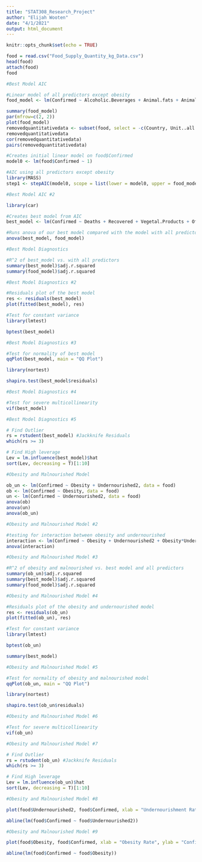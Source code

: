 ```yaml
---
title: "STAT308_Research_Project"
author: "Elijah Wooten"
date: "4/1/2021"
output: html_document
---
```


```r
knitr::opts_chunk$set(echo = TRUE)
```

```r
food = read.csv("Food_Supply_Quantity_kg_Data.csv")
head(food)
attach(food)
food
```

```r
#Best Model AIC

#Linear model of all predictors except obesity
food_model <- lm(Confirmed ~ Alcoholic.Beverages + Animal.fats + Animal.Products + Aquatic.Products..Other + Cereals...Excluding.Beer + Eggs + Fish..Seafood + Fruits...Excluding.Wine + Meat + Milk...Excluding.Butter + Miscellaneous + Offals + Oilcrops + Pulses + Spices + Starchy.Roots + Stimulants + Sugar...Sweeteners + Sugar.Crops + Treenuts + Vegetable.Oils + Vegetables + Vegetal.Products + Recovered + Deaths + Population, data = food)
```

```r
summary(food_model)
par(mfrow=c(2, 2))
plot(food_model)
removedquantitativedata <- subset(food, select = -c(Country, Unit..all.except.Population., Undernourished, Miscellaneous, Obesity, Confirmed, Deaths, Recovered, Active, Population))
removedquantitativedata
cor(removedquantitativedata)
pairs(removedquantitativedata)
```

```r
#Creates initial linear model on food$Confirmed
model0 <- lm(food$Confirmed ~ 1)

#AIC using all predictors except obesity
library(MASS)
step1 <- stepAIC(model0, scope = list(lower = model0, upper = food_model), direction = "forward")
```

```r
#Best Model AIC #2

library(car)

#Creates best model from AIC
best_model <- lm(Confirmed ~ Deaths + Recovered + Vegetal.Products + Offals + Animal.Products, data = food)

#Runs anova of our best model compared with the model with all predictors
anova(best_model, food_model)
```

```r
#Best Model Diagnostics

#R^2 of best_model vs. with all predictors
summary(best_model)$adj.r.squared
summary(food_model)$adj.r.squared
```

```r
#Best Model Diagnostics #2

#Residuals plot of the best model
res <- residuals(best_model)
plot(fitted(best_model), res)

#Test for constant variance
library(lmtest)

bptest(best_model)
```

```r
#Best Model Diagnostics #3

#Test for normality of best model
qqPlot(best_model, main = "QQ Plot")

library(nortest)

shapiro.test(best_model$residuals)
```

```r
#Best Model Diagnostics #4

#Test for severe multicollinearity
vif(best_model)
```

```r
#Best Model Diagnostics #5

# Find Outlier 
rs = rstudent(best_model) #Jackknife Residuals
which(rs >= 3)

# Find High leverage
Lev = lm.influence(best_model)$hat
sort(Lev, decreasing = T)[1:10]
```

```r
#Obesity and Malnourished Model

ob_un <- lm(Confirmed ~ Obesity + Undernourished2, data = food)
ob <- lm(Confirmed ~ Obesity, data = food)
un <- lm(Confirmed ~ Undernourished2, data = food)
anova(ob)
anova(un)
anova(ob_un)
```

```r
#Obesity and Malnourished Model #2

#testing for interaction between obesity and undernourished
interaction <- lm(Confirmed ~ Obesity + Undernourished2 + Obesity*Undernourished2, data = food)
anova(interaction)
```

```r
#Obesity and Malnourished Model #3

#R^2 of obesity and malnourished vs. best model and all predictors
summary(ob_un)$adj.r.squared
summary(best_model)$adj.r.squared
summary(food_model)$adj.r.squared
```

```r
#Obesity and Malnourished Model #4

#Residuals plot of the obesity and undernourished model
res <- residuals(ob_un)
plot(fitted(ob_un), res)

#Test for constant variance
library(lmtest)

bptest(ob_un)

summary(best_model)
```

```r
#Obesity and Malnourished Model #5

#Test for normality of obesity and malnourished model
qqPlot(ob_un, main = "QQ Plot")

library(nortest)

shapiro.test(ob_un$residuals)
```

```r
#Obesity and Malnourished Model #6

#Test for severe multicollinearity
vif(ob_un)
```

```r
#Obesity and Malnourished Model #7

# Find Outlier 
rs = rstudent(ob_un) #Jackknife Residuals
which(rs >= 3)

# Find High leverage
Lev = lm.influence(ob_un)$hat
sort(Lev, decreasing = T)[1:10]
```

```r
#Obesity and Malnourished Model #8

plot(food$Undernourished2, food$Confirmed, xlab = "Undernourishment Rate", ylab = "Confirmed COVID Case Rate")

abline(lm(food$Confirmed ~ food$Undernourished2))
```

```r
#Obesity and Malnourished Model #9

plot(food$Obesity, food$Confirmed, xlab = "Obesity Rate", ylab = "Confirmed COVID Case Rate")

abline(lm(food$Confirmed ~ food$Obesity))
```